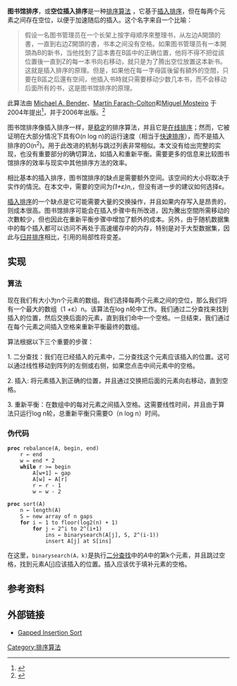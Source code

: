 {{NoteTA
|G1 = IT
}}
{{算法信息框|class=[[Sorting_algorithm|排序算法]]|data=[[Array_data_structure|数组]]|time=<math>O(n^2)</math>|best-time=<math>O(n)</math>|average-time=<math>O(n\log n)</math>|space=<math>O(n)</math>}}'''图书馆排序'''，或'''空位插入排序'''是一种[[排序算法|排序算法]] ，它基于[[插入排序|插入排序]]，但在每两个元素之间存在空位，以便于加速随后的插入。这个名字来自一个比喻：<blockquote class="">假设一名图书管理员在一个长架上按字母顺序來整理书，从左边A開頭的書，一直到右边Z開頭的書，书本之间没有空格。如果图书管理员有一本開頭為B的新书，当他找到了這本書在B區中的正确位置，他将不得不把從該位置後一直到Z的每一本书向右移动，就只是为了腾出空位放置这本新书。这就是插入排序的原理。但是，如果他在每一字母區後留有額外的空間，只要在B區之后還有空间，他插入书時就只需要移动少数几本书，而不会移动后面所有的书，这是图书馆排序的原理。</blockquote>此算法由 [[Michael_A._Bender|Michael A. Bender]]、[[Martín_Farach-Colton|Martín Farach-Colton]]和[[Miguel_Mosteiro|Miguel Mosteiro]] 于2004年提出<ref>{{Cite web |url=http://arxiv.org/abs/cs/0407003 |title=存档副本 |accessdate=2017-03-28 |archive-date=2016-08-25 |archive-url=https://web.archive.org/web/20160825193745/http://arxiv.org/abs/cs/0407003 |dead-url=no }}</ref>，并于2006年出版。<ref name="definition">{{cite journal|title=Insertion Sort is O(n log n)|authorlink2=Martin Farach-Colton|journal=Theory of Computing Systems|issue=3|doi=10.1007/s00224-005-1237-z|year=2006|volume=39|pages=391|author1=Bender, M. A.|author2=Farach-Colton, M.|author3=Mosteiro M.}}</ref>

图书馆排序像插入排序一样，是[[排序算法|稳定]]的排序算法，并且它是[[線上演算法|在线排序]]；然而，它被证明在大部分情况下具有O(n log n)的运行速度（相当于[[快速排序|快速排序]]），而不是插入排序的O(n<sup>2</sup>)。用于此改进的机制与跳过列表非常相似。本文没有给出完整的实现，也没有重要部分的确切算法，如插入和重新平衡。需要更多的信息来比较图书馆排序的效率与现实中其他排序方法的效率。

相比基本的插入排序，图书馆排序的缺点是需要额外空间。该空间的大小将取决于实作的情況。在本文中，需要的空间为''(1+ε)n'',，但没有进一步的建议如何选择ε。

[[插入排序|插入排序]]的一个缺点是它可能需要大量的交换操作，并且如果内存写入是昂贵的，则成本很高。图书馆排序可能会在插入步骤中有所改进，因为騰出空間所需移动的次數較少，但也因此在重新平衡步骤中增加了额外的成本。另外，由于随机数据集中的每个插入都可以访问不再处于高速缓存中的内存，特别是对于大型数据集，因此与[[归并排序|归并排序]]相比，引用的局部性将变差。

== 实现 ==

=== 算法 ===
现在我们有大小为n个元素的数组。我们选择每两个元素之间的空位，那么我们将有一个最大的数组（1 +ε）n。该算法在log n轮中工作。我们通过二分查找来找到插入的位置，然后交换后面的元素，直到我们命中一个空格。一旦结束，我们通过在每个元素之间插入空格来重新平衡最终的数组。

算法根据以下三个重要的步骤：

1. 二分查找：我们在已经插入的元素中，二分查找这个元素应该插入的位置。这可以通过线性移动到阵列的左侧或右侧，如果您点击中间元素中的空格。

2. 插入:
将元素插入到正确的位置，并且通过交换把后面的元素向右移动，直到空格。

3. 重新平衡：在数组中的每对元素之间插入空格。这需要线性时间，并且由于算法只运行log n轮，总重新平衡只需要O（n log n）时间。

=== 伪代码 ===
 '''proc''' rebalance(A, begin, end)
     r ← end
     w ← end * 2
     '''while''' r >= begin
         A[w+1] ← gap
         A[w] ← A[r]
         r ← r - 1
         w ← w - 2

 '''proc''' sort(A)
     n ← length(A)
     S ← new array of n gaps
     '''for''' i ← 1 to floor(log2(n) + 1)
         '''for''' j ← 2^i to 2^(i+1)
             ins ← binarysearch(A[j], S, 2^(i-1))
             insert A[j] at S[ins]
在这里，<code>binarysearch(A，k)</code>是执行[[二分查找|二分查找]]中的''A''中的第k个元素，并且跳过空格，找到元素A[j]应该插入的位置。插入应该优于填补元素的空格。

== 参考资料 ==
{{reflist}}

== 外部链接 ==
* [http://www.cs.sunysb.edu/~bender/newpub/BenderFaMo06-librarysort.pdf Gapped Insertion Sort]{{Wayback|url=http://www.cs.sunysb.edu/~bender/newpub/BenderFaMo06-librarysort.pdf |date=20130313081835 }}
[[Category:排序算法|Category:排序算法]]

{{排序算法表}}
{{算法}}